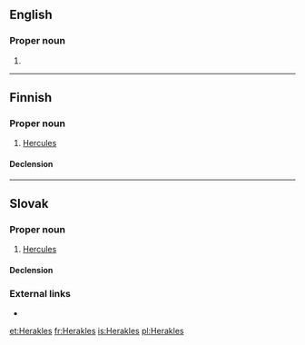 {{also|Hêraklês}}
==English==

===Proper noun===
{{en-proper noun}}

# {{alternative spelling of|Heracles|lang=en}}

----

==Finnish==

===Proper noun===
{{fi-proper noun}}

# {{context|Greek mythology|lang=fi}} [[Hercules]]

====Declension====
{{fi-decl-vieras|n=sg|Herakl|||e|a}}

----

==Slovak==

===Proper noun===
{{sk-proper noun|g=m|decl=chlap}}

# {{context|Greek mythology|lang=sk}} [[Hercules]]

====Declension====
{{sk-decl-noun-sg|Herakles|[[Heraklesa]], [[Herakla]]|[[Heraklesovi]], [[Heraklovi]]|[[Heraklesa]], [[Herakla]]|[[Heraklesovi]], [[Heraklovi]]|[[Heraklesom]], [[Heraklom]]}}

===External links===
* {{R:SDK}}

[[et:Herakles]]
[[fr:Herakles]]
[[is:Herakles]]
[[pl:Herakles]]
